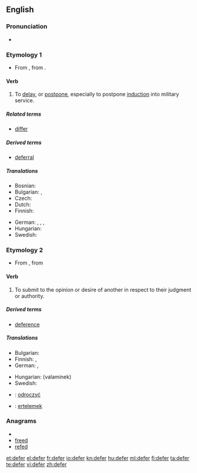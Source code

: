 ==English==

===Pronunciation===
* {{rhymes|ɜː(r)}}

===Etymology 1===
* From {{etyl|fro|en}} {{term|différer|differer|lang=fro}}, from {{etyl|la|en}} {{term|differro|differe|lang=la}}.

====Verb====
{{en-verb|defer|r|ing}}

# To [[delay]], or [[postpone]], especially to postpone [[induction]] into military service.

=====Related terms=====
* [[differ]]

=====Derived terms=====
* [[deferral]]

=====Translations=====
{{trans-top|to delay}}
* Bosnian: {{t|bs|odgoditi}}
* Bulgarian: {{t|bg|отлагам|sc=Cyrl}},  {{t|bg|отсрочвам|sc=Cyrl}}
* Czech: {{t-|cs|odkládat}}
* Dutch: {{t-|nl|uitstellen}}
* Finnish: {{t+|fi|lykätä}}
{{trans-mid}}
* German: {{t-|de|aufschieben}}, {{t+|de|aufheben}}, {{t-|de|verzögern}}, {{t+|de|vertagen}}
* Hungarian: {{t+|hu|elhalaszt}}
* Swedish: {{tø|se|skjuta upp|xs=Northern Sami}}
{{trans-bottom}}

===Etymology 2===
* From {{etyl|frm|en}} {{term|déférer|deferer|lang=frm}}, from {{etyl|la|en}} {{term|deferro|deferre|lang=la}}

====Verb====
{{en-verb|defer|r|ing}}

# To submit to the opinion or desire of another in respect to their judgment or authority.

=====Derived terms=====
* [[deference]]

=====Translations=====
{{trans-top|to submit to the opinion or desire of another}}
* Bulgarian: {{t|bg|отстъпвам|sc=Cyrl}}
* Finnish: {{t-|fi|mukautua}}, {{t-|fi|alistua}}
* German: {{t-|de|weiterleiten}}, {{t+|de|verschieben}}
{{trans-mid}}
* Hungarian: {{t+|hu|enged}} (valaminek)
* Swedish: {{tø|se|skjuta upp|xs=Northern Sami}}
{{trans-bottom}}

{{checktrans-top}}
* {{ttbc|Polish}}: [[odroczyć]]
{{checktrans-mid}}
* {{ttbc|Turkish}}: [[ertelemek]]
{{checktrans-bottom}}

===Anagrams===
* {{alphagram|deefr}}
* [[freed#English|freed]]
* [[refed#English|refed]]

[[et:defer]]
[[el:defer]]
[[fr:defer]]
[[io:defer]]
[[kn:defer]]
[[hu:defer]]
[[ml:defer]]
[[fi:defer]]
[[ta:defer]]
[[te:defer]]
[[vi:defer]]
[[zh:defer]]